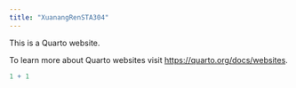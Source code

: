 ```yaml
---
title: "XuanangRenSTA304"
---
```


This is a Quarto website.

To learn more about Quarto websites visit <https://quarto.org/docs/websites>.

```r
1 + 1
```
